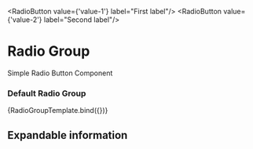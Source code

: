 

  <RadioButton value={'value-1'} label="First label"/>
  <RadioButton value={'value-2'} label="Second label"/>
</RadioGroup>

<Meta title="Components/RadioGroup" component={RadioGroup}/>

# Radio Group

Simple Radio Button Component

### Default Radio Group

<Canvas>
  <Story
    name="Default"
    parameters={{
      componentIds: ['component-radiogroup']
    }}
    args={{
      label: 'Radio group',
      labelInformation: 'This is longer information describing the input'
    }}
  >
    {RadioGroupTemplate.bind({})}
  </Story>
</Canvas>

## Expandable information

<Canvas>
  <RadioGroup label="Radio Group"
              labelInformation="Radio Group Description"
              expandableInfo="This is a long expandable information that can be sent to the radio group component"
              expandableInfoButtonLabel="Toggle additional information"
  >
    <RadioButton label="Radio Button 1" name="name" value="button1"/>
    <RadioButton label="Radio Button 2" name="name" value="button2"/>
  </RadioGroup>
</Canvas>


<ArgsTable of={RadioButton}/>
